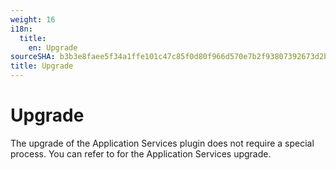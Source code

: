 ```yaml
---
weight: 16
i18n:
  title:
    en: Upgrade
sourceSHA: b3b3e8faee5f34a1ffe101c47c85f0d80f966d570e7b2f93807392673d2b1db7
title: Upgrade
---
```


# Upgrade

The upgrade of the Application Services plugin does not require a special process.
You can refer to <ExternalSiteLink name="acp" href="/upgrade/index" children="Upgrading the Operator" /> for the Application Services upgrade.